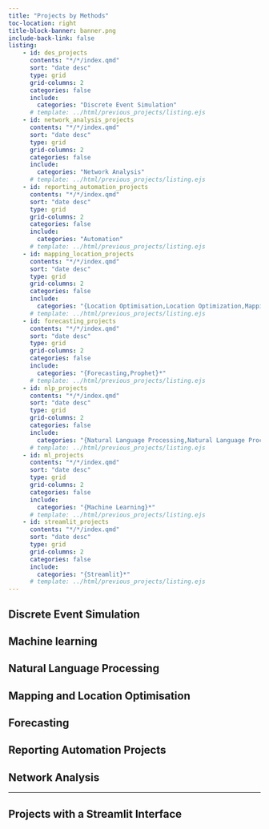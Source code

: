 ```yaml
---
title: "Projects by Methods"
toc-location: right
title-block-banner: banner.png
include-back-link: false
listing:
    - id: des_projects
      contents: "*/*/index.qmd"
      sort: "date desc"
      type: grid
      grid-columns: 2
      categories: false
      include:
        categories: "Discrete Event Simulation"
      # template: ../html/previous_projects/listing.ejs
    - id: network_analysis_projects
      contents: "*/*/index.qmd"
      sort: "date desc"
      type: grid
      grid-columns: 2
      categories: false
      include:
        categories: "Network Analysis"
      # template: ../html/previous_projects/listing.ejs
    - id: reporting_automation_projects
      contents: "*/*/index.qmd"
      sort: "date desc"
      type: grid
      grid-columns: 2
      categories: false
      include:
        categories: "Automation"
      # template: ../html/previous_projects/listing.ejs
    - id: mapping_location_projects
      contents: "*/*/index.qmd"
      sort: "date desc"
      type: grid
      grid-columns: 2
      categories: false
      include:
        categories: "{Location Optimisation,Location Optimization,Mapping,Travel Times,QGIS,Geostatistics}*"
      # template: ../html/previous_projects/listing.ejs
    - id: forecasting_projects
      contents: "*/*/index.qmd"
      sort: "date desc"
      type: grid
      grid-columns: 2
      categories: false
      include:
        categories: "{Forecasting,Prophet}*"
      # template: ../html/previous_projects/listing.ejs
    - id: nlp_projects
      contents: "*/*/index.qmd"
      sort: "date desc"
      type: grid
      grid-columns: 2
      categories: false
      include:
        categories: "{Natural Language Processing,Natural Language Processing (NLP),Named Entity Recognition}*"
      # template: ../html/previous_projects/listing.ejs
    - id: ml_projects
      contents: "*/*/index.qmd"
      sort: "date desc"
      type: grid
      grid-columns: 2
      categories: false
      include:
        categories: "{Machine Learning}*"
      # template: ../html/previous_projects/listing.ejs
    - id: streamlit_projects
      contents: "*/*/index.qmd"
      sort: "date desc"
      type: grid
      grid-columns: 2
      categories: false
      include:
        categories: "{Streamlit}*"
      # template: ../html/previous_projects/listing.ejs
---
```


## Discrete Event Simulation

:::{#des_projects}
:::

## Machine learning

:::{#ml_projects}
:::


## Natural Language Processing

:::{#nlp_projects}
:::

## Mapping and Location Optimisation

:::{#mapping_location_projects}
:::

## Forecasting

:::{#forecasting_projects}
:::


## Reporting Automation Projects

:::{#reporting_automation_projects}
:::

## Network Analysis

:::{#network_analysis_projects}
:::


---

## Projects with a Streamlit Interface

:::{#streamlit_projects}
:::
